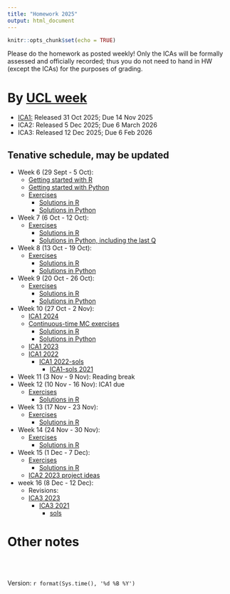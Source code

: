 ```yaml
---
title: "Homework 2025"
output: html_document
---
```


```r
knitr::opts_chunk$set(echo = TRUE)
```

Please do the homework as posted weekly! Only the ICAs will be formally assessed and officially recorded; thus you do not need to hand in HW (except the ICAs) for the purposes of grading.



# By [UCL week](https://www.ucl.ac.uk/srs/sites/srs/files/ucl_calendar_2025_26v1.pdf)

* [ICA1:](https://tsoo-math.github.io/ucl6/2025-ica1-stat9-release.html) Released 31 Oct 2025; Due 14 Nov 2025
* ICA2: Released 5 Dec 2025; Due 6 March 2026
* ICA3: Released 12 Dec 2025; Due 6 Feb 2026



## Tenative schedule, may be updated


* Week 6 (29 Sept - 5 Oct):  
  - [Getting started with R](https://tsoo-math.github.io/ucl2/hello-R-2025.html)
  - [Getting started with Python](https://nbviewer.jupyter.org/url/tsoo-math.github.io/ucl2/hello-p-2025.ipynb/%3Fflush_cache%3Dtrue)
  - [Exercises](https://tsoo-math.github.io/ucl2/2021-HW-week6.html)
      - [Solutions in R](https://tsoo-math.github.io/ucl/QHW1-sol.html)
      - [Solutions in Python](https://nbviewer.jupyter.org/url/tsoo-math.github.io/ucl2/2021-hw-week6.ipynb/%3Fflush_cache%3Dtrue)
* Week 7 (6 Oct - 12 Oct): 
  - [Exercises](https://tsoo-math.github.io/ucl2/2021-HW-week7.html)
      - [Solutions in R](https://tsoo-math.github.io/ucl/QHW2-sol.html)
      - [Solutions in Python, including the last Q](https://nbviewer.jupyter.org/url/tsoo-math.github.io/ucl2/2021-hw-week7.ipynb/%3Fflush_cache%3Dtrue)
* Week 8 (13 Oct - 19 Oct):  
  - [Exercises](https://tsoo-math.github.io/ucl2/2021-HW-week8.html)
    - [Solutions in R](https://tsoo-math.github.io/ucl/QHW3-sols.html)
    - [Solutions in Python](https://nbviewer.jupyter.org/url/tsoo-math.github.io/ucl2/2021-hw-week8.ipynb/%3Fflush_cache%3Dtrue)
* Week 9 (20 Oct - 26 Oct):  
  - [Exercises](https://tsoo-math.github.io/ucl/QHW4.html)
    - [Solutions in R](https://tsoo-math.github.io/ucl/QHW4-sol.html)
    - [Solutions in Python](https://nbviewer.jupyter.org/url/tsoo-math.github.io/ucl2/2021-hw-week9.ipynb)
* Week 10 (27 Oct - 2 Nov):  
  * [ICA1 2024](https://tsoo-math.github.io/ucl5/2024-ica1-stat9-release.html)
  - [Continuous-time MC exercises](https://tsoo-math.github.io/ucl/QHW5.html)
      - [Solutions in R](https://tsoo-math.github.io/ucl/QHW5-sols.html)
      - [Solutions in Python](https://nbviewer.jupyter.org/url/tsoo-math.github.io/ucl2/2021-hw-week10.ipynb)
  * [ICA1 2023](https://tsoo-math.github.io/ucl4/2023-ica1-stat9-release.html)      
  - [ICA1 2022](https://tsoo-math.github.io/ucl3/2022-ica1-stat9-release.html) 
    * [ICA1 2022-sols](https://tsoo-math.github.io/ucl3/2022-ica1-stat9.html)
        * [ICA1-sols 2021](https://tsoo-math.github.io/ucl2/2021-ica1-stat9.html)
* Week 11 (3 Nov - 9 Nov):  Reading break
* Week 12 (10 Nov - 16 Nov): ICA1 due
  - [Exercises](https://tsoo-math.github.io/ucl/QHW6.html)
      - [Solutions in R](https://tsoo-math.github.io/ucl/QHW6-sols.html)
* Week 13 (17 Nov - 23 Nov):  
  - [Exercises](https://tsoo-math.github.io/ucl/QHW6.1.html)
      - [Solutions in R](https://tsoo-math.github.io/ucl/QHW6.1-sols.html)
* Week 14 (24 Nov - 30 Nov):  
  - [Exercises](https://tsoo-math.github.io/ucl/QHW7.html)
      - [Solutions in R](https://tsoo-math.github.io/ucl/QHW7-sols.html)
  
* Week 15 (1 Dec - 7 Dec): 
  - [Exercises](https://tsoo-math.github.io/ucl/QHW8.1.html)
    - [Solutions in R](https://tsoo-math.github.io/ucl/QHW8.1-sols.html)
  * [ICA2 2023 project ideas](https://tsoo-math.github.io/ucl4/2023-ica2-project.html)
  
* week 16 (8 Dec - 12 Dec):
  * Revisions:  
  * [ICA3 2023](https://tsoo-math.github.io/ucl4/2023-ica3-stat9-release.html)
    * [ICA3 2021](https://tsoo-math.github.io/ucl2/2021-ica3-stat9-release.html)
      * [sols](https://tsoo-math.github.io/ucl3/2021-ica3-stat9.html)
  


# Other notes




<br>
<br>

 Version:  `r format(Sys.time(), '%d %B %Y')`

<br>
<br>
<br>